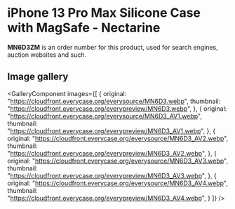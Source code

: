 
# iPhone 13 Pro Max Silicone Case with MagSafe - Nectarine

<Callout type='info' emoji='👉🏻'>**MN6D3ZM** is an order number for this product, used for search engines, auction websites and such.</Callout>

## Image gallery

<GalleryComponent
    images={[
      {
        original: "https://cloudfront.everycase.org/everysource/MN6D3.webp",
        thumbnail: "https://cloudfront.everycase.org/everypreview/MN6D3.webp",
      },
      {
        original: "https://cloudfront.everycase.org/everysource/MN6D3_AV1.webp",
        thumbnail: "https://cloudfront.everycase.org/everypreview/MN6D3_AV1.webp",
      },
      {
        original: "https://cloudfront.everycase.org/everysource/MN6D3_AV2.webp",
        thumbnail: "https://cloudfront.everycase.org/everypreview/MN6D3_AV2.webp",
      },
      {
        original: "https://cloudfront.everycase.org/everysource/MN6D3_AV3.webp",
        thumbnail: "https://cloudfront.everycase.org/everypreview/MN6D3_AV3.webp",
      },
      {
        original: "https://cloudfront.everycase.org/everysource/MN6D3_AV4.webp",
        thumbnail: "https://cloudfront.everycase.org/everypreview/MN6D3_AV4.webp",
      }
    ]}
  />
